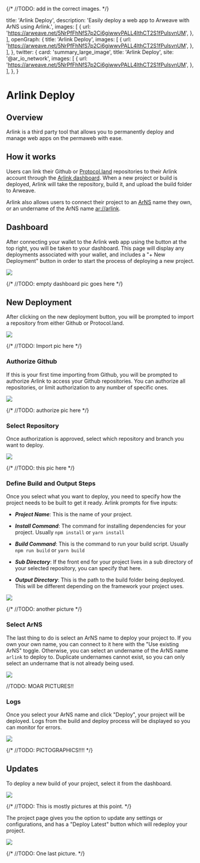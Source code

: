 
{/* //TODO: add in the correct images. */}

  title: 'Arlink Deploy',
  description:
    'Easily deploy a web app to Arweave with ArNS using Arlink.',
  images: [
    {
      url: 'https://arweave.net/5NrPfFhNfS7p2Ci6giwwvPALL4lthCT2S1fPulsvnUM',
    },
  ],
  openGraph: {
    title: 'Arlink Deploy',
    images: [
      {
        url: 'https://arweave.net/5NrPfFhNfS7p2Ci6giwwvPALL4lthCT2S1fPulsvnUM',
      },
    ],
  },
  twitter: {
    card: 'summary_large_image',
    title: 'Arlink Deploy',
    site: '@ar_io_network',
    images: [
      {
        url: 'https://arweave.net/5NrPfFhNfS7p2Ci6giwwvPALL4lthCT2S1fPulsvnUM',
      },
    ],
  },
}

<HeroPattern />

# Arlink Deploy

## Overview

Arlink is a third party tool that allows you to permanently deploy and manage web apps on the permaweb with ease. 

## How it works

Users can link their Github or [Protocol.land](https://protocol.land/) repositories to their Arlink account through the [Arlink dashboard](https://arlink.arweave.net/dashboard). When a new project or build is deployed, 
Arlink will take the repository, build it, and upload the build folder to Arweave.

Arlink also allows users to connect their project to an [ArNS](/learn/arns) name they own, or an undername of the ArNS name [ar://arlink](https://arlink.arweave.net).

## Dashboard

After connecting your wallet to the Arlink web app using the button at the top right, you will be taken to your dashboard. This page will display any deployments associated with your wallet, and includes a "+ New Deployment" button 
in order to start the process of deploying a new project.

<img src="https://arweave.net/A9DUhLxvaWauTaZoQL6T0uSR6LANx49VD4d6fQ0FAjw" />

{/* //TODO: empty dashboard pic goes here */}

## New Deployment

After clicking on the new deployment button, you will be prompted to import a repository from either Github or Protocol.land. 

<img src="https://arweave.net/x6gDFJcJeY2sFyrEG5yR2EoTy7t9O0zL-lufdwgtCKo" />

{/* //TODO: Import pic here */}

### Authorize Github

If this is your first time importing from Github, you will be prompted to authorize Arlink to access your Github repositories. You can authorize all repositories, or limit authorization to any number of specific ones.

<img src="https://arweave.net/-tJqkaX1WRbmsxDv2GTlCsUtbkgwmzA88S2yKOtqZIM" />

{/* //TODO: authorize pic here */}

### Select Repository

Once authorization is approved, select which repository and branch you want to deploy.

<img src="https://arweave.net/fHxXbYicODMwN8lECwNAOHbkYZ08NS67rSGDFEecxBA" />

{/* //TODO: this pic here */}

### Define Build and Output Steps

Once you select what you want to deploy, you need to specify how the project needs to be built to get it ready. Arlink prompts for five inputs:

- ***Project Name***: This is the name of your project.

- ***Install Command***: The command for installing dependencies for your project. Usually `npm install` or `yarn install`

- ***Build Command***: This is the command to run your build script. Usually `npm run build` or `yarn build`

- ***Sub Directory***: If the front end for your project lives in a sub directory of your selected repository, you can specify that here.

- ***Output Directory***: This is the path to the build folder being deployed. This will be different depending on the framework your project uses.

<img src="https://arweave.net/oSnbN-Xw7gWTgSt8eNufVjzfHA52wKLPgFo4qdzHwxw" />

{/* //TODO: another picture */}

### Select ArNS

The last thing to do is select an ArNS name to deploy your project to. If you own your own name, you can connect to it here with the "Use existing ArNS" toggle. Otherwise, you can select an undername of the ArNS name `arlink` to deploy to.
Duplicate undernames cannot exist, so you can only select an undername that is not already being used.

<img src="https://arweave.net/zSda5gMCyw_IL0hZixxKfiaXFdwisfoQ2qb5X-EsJzk" />

//TODO: MOAR PICTURES!!

### Logs

Once you select your ArNS name and click "Deploy", your project will be deployed. Logs from the build and deploy process will be displayed so you can monitor for errors.

<img src="https://arweave.net/1h5WjKdoPspOIop1_7R52sjnZsHWtRduAgZpzckCg2E" />

{/* //TODO: PICTOGRAPHICS!!!! */}

## Updates

To deploy a new build of your project, select it from the dashboard.

<img src="https://arweave.net/m-dgNKZKMNaXCWnz0OKiLUyifQrXCbZE3QGJGjiMdVw" />

{/* //TODO: This is mostly pictures at this point. */}

The project page gives you the option to update any settings or configurations, and has a "Deploy Latest" button which will redeploy your project.

<img src="https://arweave.net/Gen_rEdn8ZGMMXY9_AdKIPnnL6w_rlz1B09EPugMje8" />

{/* //TODO: One last picture. */}